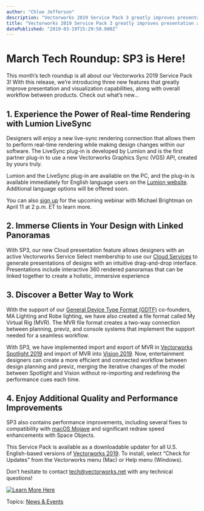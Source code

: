 ```yaml
---
author: "Chloe Jefferson"
description: "Vectorworks 2019 Service Pack 3 greatly improves presentation and visualization capabilities, along with overall workflow between products. "
title: "Vectorworks 2019 Service Pack 3 greatly improves presentation and visualization capabilities, along with overall workflow between products. " 
datePublished: "2019-03-19T15:29:50.000Z"
---
```

# March Tech Roundup: SP3 is Here!

This month’s tech roundup is all about our Vectorworks 2019 Service Pack 3! With this release, we’re introducing three new features that greatly improve presentation and visualization capabilities, along with overall workflow between products. Check out what’s new…

## 1\. Experience the Power of Real-time Rendering with Lumion LiveSync

Designers will enjoy a new live-sync rendering connection that allows them to perform real-time rendering while making design changes within our software. The LiveSync plug-in is developed by Lumion and is the first partner plug-in to use a new Vectorworks Graphics Sync (VGS) API, created by yours truly.

Lumion and the LiveSync plug-in are available on the PC, and the plug-in is available immediately for English language users on the [Lumion website](https://support.lumion.com/hc/en-us/articles/360016412674-Download-Lumion-LiveSync-for-Vectorworks). Additional language options will be offered soon.

You can also [sign up](//www3.vectorworks.net/real-time-rendering-with-lumion-livesync-vectorworks-1?utm%5Fcampaign=blog&utm%5Fcontent=sp3031919&utm%5Fmedium=planetvectorworks&utm%5Fsource=intext) for the upcoming webinar with Michael Brightman on April 11 at 2 p.m. ET to learn more.

## 2\. Immerse Clients in Your Design with Linked Panoramas

With SP3, our new Cloud presentation feature allows designers with an active Vectorworks Service Select membership to use our [Cloud Services](https://www.vectorworks.net/cloud-services?utm%5Fcampaign=blog&utm%5Fcontent=sp3031919&utm%5Fmedium=planetvectorworks&utm%5Fsource=intext) to generate presentations of designs with an intuitive drag-and-drop interface. Presentations include interactive 360 rendered panoramas that can be linked together to create a holistic, immersive experience

## 3\. Discover a Better Way to Work

With the support of our [General Device Type Format (GDTF)](https://www.gdtf-share.com/) co-founders, MA Lighting and Robe lighting, we have also created a file format called My Virtual Rig (MVR). The MVR file format creates a two-way connection between planning, previz, and console systems that implement the support needed for a seamless workflow.

With SP3, we have implemented import and export of MVR in [Vectorworks Spotlight 2019](https://www.vectorworks.net/en/spotlight?utm%5Fcampaign=blog&utm%5Fcontent=sp3031919&utm%5Fmedium=planetvectorworks&utm%5Fsource=intext) and import of MVR into [Vision 2019](https://www.vectorworks.net/en/vision?utm%5Fcampaign=blog&utm%5Fcontent=sp3031919&utm%5Fmedium=planetvectorworks&utm%5Fsource=intext). Now, entertainment designers can create a more efficient and connected workflow between design planning and previz, merging the iterative changes of the model between Spotlight and Vision without re-importing and redefining the performance cues each time.

## 4\. Enjoy Additional Quality and Performance Improvements

SP3 also contains performance improvements, including several fixes to compatibility with [macOS Mojave](https://www.apple.com/macos/mojave/) and significant redraw speed enhancements with Space Objects.

This Service Pack is available as a downloadable updater for all U.S. English-based versions of [Vectorworks 2019](https://www.vectorworks.net/en/2019?utm%5Fcampaign=blog&utm%5Fcontent=sp3031919&utm%5Fmedium=planetvectorworks&utm%5Fsource=intext). To install, select “Check for Updates” from the Vectorworks menu (Mac) or Help menu (Windows).

Don’t hesitate to contact [tech@vectorworks.net](../../../net/vectorworks/blog/index.html) with any technical questions!

[![Learn More Here](https://no-cache.hubspot.com/cta/default/3018241/8e8440e4-a326-4eb9-b417-5809c27804b2.png)](https://cta-redirect.hubspot.com/cta/redirect/3018241/8e8440e4-a326-4eb9-b417-5809c27804b2) 

 Topics: [News & Events](https://blog.vectorworks.net/topic/news-events) 

 